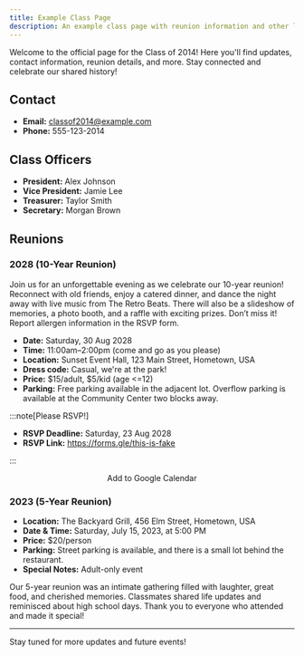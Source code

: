 ```yaml
---
title: Example Class Page
description: An example class page with reunion information and other links
---
```



Welcome to the official page for the Class of 2014!
Here you'll find updates, contact information, reunion details, and more.
Stay connected and celebrate our shared history!

## Contact

- **Email:** [classof2014@example.com](mailto:classof2014@example.com)
- **Phone:** 555-123-2014

<CardGrid>
  <LinkCard
    title="Class of Example Facebook Group"
    icon="facebook"
    href="https://www.example.com"
    description="All class of example members are encouraged to join."
  />
</CardGrid>

## Class Officers

- **President:** Alex Johnson
- **Vice President:** Jamie Lee
- **Treasurer:** Taylor Smith
- **Secretary:** Morgan Brown

## Reunions

### 2028 (10-Year Reunion)
<Badge text="upcoming" variant="note"/>

Join us for an unforgettable evening as we celebrate our 10-year reunion! Reconnect with old friends, enjoy a catered dinner, and dance the night away with live music from The Retro Beats.
There will also be a slideshow of memories, a photo booth, and a raffle with exciting prizes. Don’t miss it!
Report allergen information in the RSVP form.

- **Date:** Saturday, 30 Aug 2028
- **Time:** 11:00am–2:00pm (come and go as you please)
- **Location:** Sunset Event Hall, 123 Main Street, Hometown, USA
- **Dress code:** Casual, we're at the park!
- **Price:** $15/adult, $5/kid (age \<=12)
- **Parking:** Free parking available in the adjacent lot.
  Overflow parking is available at the Community Center two blocks away.

:::note[Please RSVP!]

  - **RSVP Deadline:** Saturday, 23 Aug 2028
  - **RSVP Link:** https://forms.gle/this-is-fake

:::

<div style="text-align: center">
  <LinkButton
    href="https://www.google.com/calendar/render?action=TEMPLATE&text=Cottonwood%2010-yr%20Reunion&dates=20280830T170000Z/20280830T200000Z&details=See%20https://alumni.cottonwoodhigh.school/reference/example-class/&location=Sunset%20Event%20Hall%2C%20123%20Main%20Street%2C%20Hometown%2C%20USA"
  >
    Add to Google Calendar
  </LinkButton>
</div>


### 2023 (5-Year Reunion)

- **Location:** The Backyard Grill, 456 Elm Street, Hometown, USA
- **Date & Time:** Saturday, July 15, 2023, at 5:00 PM
- **Price:** $20/person
- **Parking:** Street parking is available, and there is a small lot behind the restaurant.
- **Special Notes:** Adult-only event

Our 5-year reunion was an intimate gathering filled with laughter, great food, and cherished memories.
Classmates shared life updates and reminisced about high school days.
Thank you to everyone who attended and made it special!

---

Stay tuned for more updates and future events!
